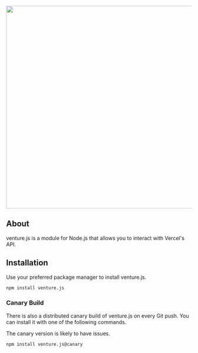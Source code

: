 
<br />

<div align="center">
  <a href="https://github.com/m1-dev/venture">
    <img
      src="https://jvk6hm88bttdy90i.public.blob.vercel-storage.com/Venture%20Thumbnail%20Transparent-ulTDs1NTztIA9wiL2CM5XinqnUDKdQ.png"
      width="550"
    />
  </a>
</div>

## About

venture.js is a module for Node.js that allows you to interact with Vercel's API.

## Installation

Use your preferred package manager to install venture.js.

```sh npm2yarn
npm install venture.js
```

### Canary Build

There is also a distributed canary build of venture.js on every Git push. You can install it with one of the following commands.

<Callout type="warning">The canary version is likely to have issues.</Callout>

```sh npm2yarn
npm install venture.js@canary
```
